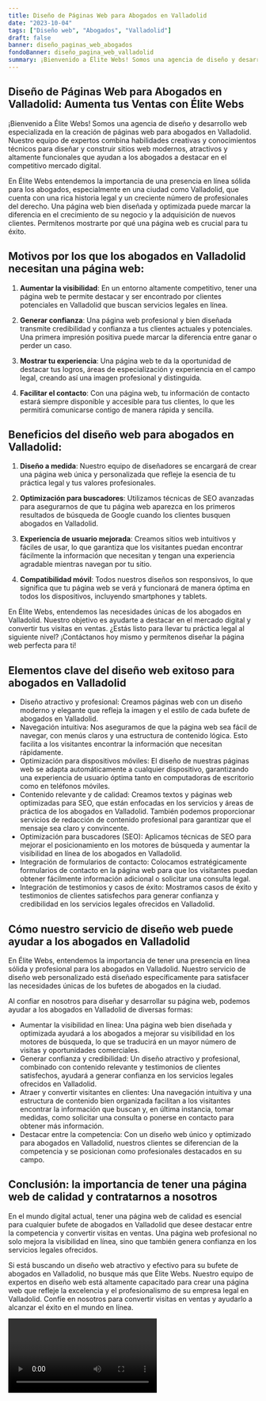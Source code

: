 ```yaml
---
title: Diseño de Páginas Web para Abogados en Valladolid
date: "2023-10-04"
tags: ["Diseño web", "Abogados", "Valladolid"]
draft: false
banner: diseño_paginas_web_abogados
fondoBanner: diseño_pagina_web_valladolid
summary: ¡Bienvenido a Élite Webs! Somos una agencia de diseño y desarrollo web especializada en la creación de páginas web para abogados en Valladolid. Nuestro equipo de expertos combina habilidades creativas y conocimientos técnicos para diseñar y construir sitios web modernos, atractivos y altamente funcionales que ayudan a los abogados a destacar en el competitivo mercado digital.
---
```



## Diseño de Páginas Web para Abogados en Valladolid: Aumenta tus Ventas con Élite Webs

¡Bienvenido a Élite Webs! Somos una agencia de diseño y desarrollo web especializada en la creación de páginas web para abogados en Valladolid. Nuestro equipo de expertos combina habilidades creativas y conocimientos técnicos para diseñar y construir sitios web modernos, atractivos y altamente funcionales que ayudan a los abogados a destacar en el competitivo mercado digital.

En Élite Webs entendemos la importancia de una presencia en línea sólida para los abogados, especialmente en una ciudad como Valladolid, que cuenta con una rica historia legal y un creciente número de profesionales del derecho. Una página web bien diseñada y optimizada puede marcar la diferencia en el crecimiento de su negocio y la adquisición de nuevos clientes. Permítenos mostrarte por qué una página web es crucial para tu éxito.

## Motivos por los que los abogados en Valladolid necesitan una página web:

1. **Aumentar la visibilidad**: En un entorno altamente competitivo, tener una página web te permite destacar y ser encontrado por clientes potenciales en Valladolid que buscan servicios legales en línea.

2. **Generar confianza**: Una página web profesional y bien diseñada transmite credibilidad y confianza a tus clientes actuales y potenciales. Una primera impresión positiva puede marcar la diferencia entre ganar o perder un caso.

3. **Mostrar tu experiencia**: Una página web te da la oportunidad de destacar tus logros, áreas de especialización y experiencia en el campo legal, creando así una imagen profesional y distinguida.

4. **Facilitar el contacto**: Con una página web, tu información de contacto estará siempre disponible y accesible para tus clientes, lo que les permitirá comunicarse contigo de manera rápida y sencilla.

## Beneficios del diseño web para abogados en Valladolid:

1. **Diseño a medida**: Nuestro equipo de diseñadores se encargará de crear una página web única y personalizada que refleje la esencia de tu práctica legal y tus valores profesionales.

2. **Optimización para buscadores**: Utilizamos técnicas de SEO avanzadas para asegurarnos de que tu página web aparezca en los primeros resultados de búsqueda de Google cuando los clientes busquen abogados en Valladolid.

3. **Experiencia de usuario mejorada**: Creamos sitios web intuitivos y fáciles de usar, lo que garantiza que los visitantes puedan encontrar fácilmente la información que necesitan y tengan una experiencia agradable mientras navegan por tu sitio.

4. **Compatibilidad móvil**: Todos nuestros diseños son responsivos, lo que significa que tu página web se verá y funcionará de manera óptima en todos los dispositivos, incluyendo smartphones y tablets.

En Élite Webs, entendemos las necesidades únicas de los abogados en Valladolid. Nuestro objetivo es ayudarte a destacar en el mercado digital y convertir tus visitas en ventas. ¿Estás listo para llevar tu práctica legal al siguiente nivel? ¡Contáctanos hoy mismo y permítenos diseñar la página web perfecta para ti!

<GifSeo />

<Cta />

## Elementos clave del diseño web exitoso para abogados en Valladolid

- Diseño atractivo y profesional: Creamos páginas web con un diseño moderno y elegante que refleja la imagen y el estilo de cada bufete de abogados en Valladolid.
- Navegación intuitiva: Nos aseguramos de que la página web sea fácil de navegar, con menús claros y una estructura de contenido lógica. Esto facilita a los visitantes encontrar la información que necesitan rápidamente.
- Optimización para dispositivos móviles: El diseño de nuestras páginas web se adapta automáticamente a cualquier dispositivo, garantizando una experiencia de usuario óptima tanto en computadoras de escritorio como en teléfonos móviles.
- Contenido relevante y de calidad: Creamos textos y páginas web optimizadas para SEO, que están enfocadas en los servicios y áreas de práctica de los abogados en Valladolid. También podemos proporcionar servicios de redacción de contenido profesional para garantizar que el mensaje sea claro y convincente.
- Optimización para buscadores (SEO): Aplicamos técnicas de SEO para mejorar el posicionamiento en los motores de búsqueda y aumentar la visibilidad en línea de los abogados en Valladolid.
- Integración de formularios de contacto: Colocamos estratégicamente formularios de contacto en la página web para que los visitantes puedan obtener fácilmente información adicional o solicitar una consulta legal.
- Integración de testimonios y casos de éxito: Mostramos casos de éxito y testimonios de clientes satisfechos para generar confianza y credibilidad en los servicios legales ofrecidos en Valladolid.

## Cómo nuestro servicio de diseño web puede ayudar a los abogados en Valladolid

En Élite Webs, entendemos la importancia de tener una presencia en línea sólida y profesional para los abogados en Valladolid. Nuestro servicio de diseño web personalizado está diseñado específicamente para satisfacer las necesidades únicas de los bufetes de abogados en la ciudad.

Al confiar en nosotros para diseñar y desarrollar su página web, podemos ayudar a los abogados en Valladolid de diversas formas:

- Aumentar la visibilidad en línea: Una página web bien diseñada y optimizada ayudará a los abogados a mejorar su visibilidad en los motores de búsqueda, lo que se traducirá en un mayor número de visitas y oportunidades comerciales.
- Generar confianza y credibilidad: Un diseño atractivo y profesional, combinado con contenido relevante y testimonios de clientes satisfechos, ayudará a generar confianza en los servicios legales ofrecidos en Valladolid.
- Atraer y convertir visitantes en clientes: Una navegación intuitiva y una estructura de contenido bien organizada facilitan a los visitantes encontrar la información que buscan y, en última instancia, tomar medidas, como solicitar una consulta o ponerse en contacto para obtener más información.
- Destacar entre la competencia: Con un diseño web único y optimizado para abogados en Valladolid, nuestros clientes se diferencian de la competencia y se posicionan como profesionales destacados en su campo.

## Conclusión: la importancia de tener una página web de calidad y contratarnos a nosotros

En el mundo digital actual, tener una página web de calidad es esencial para cualquier bufete de abogados en Valladolid que desee destacar entre la competencia y convertir visitas en ventas. Una página web profesional no solo mejora la visibilidad en línea, sino que también genera confianza en los servicios legales ofrecidos.

Si está buscando un diseño web atractivo y efectivo para su bufete de abogados en Valladolid, no busque más que Élite Webs. Nuestro equipo de expertos en diseño web está altamente capacitado para crear una página web que refleje la excelencia y el profesionalismo de su empresa legal en Valladolid. Confíe en nosotros para convertir visitas en ventas y ayudarlo a alcanzar el éxito en el mundo en línea.

<Video />

<CtaBot job="Abogados" city="Valladolid" />

<Gmaps query="Valladolid+españa+maps" />
